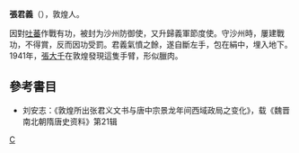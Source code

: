 {{Orphan|time=2022-02-02T17:54:16+00:00}}
'''張君義'''（{{bd|?||?||}}），敦煌人。

因對[[吐蕃|吐蕃]]作戰有功，被封为沙州防御使，又升歸義軍節度使。守沙州時，屢建戰功，不得賞，反而因功受罰。君義氣憤之餘，遂自斷左手，包在絹中，埋入地下。1941年，[[張大千|張大千]]在敦煌發現這隻手臂，形似臘肉。

==參考書目==
* 刘安志：《敦煌所出张君义文书与唐中宗景龙年间西域政局之变化》，载《魏晋南北朝隋唐史资料》第21辑

[[Category:唐朝軍事人物|C]]
